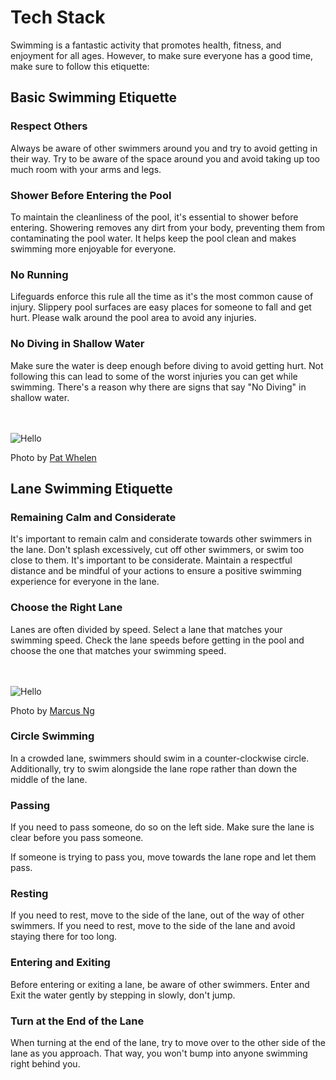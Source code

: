 
# Tech Stack

Swimming is a fantastic activity that promotes health, fitness, and enjoyment for all ages. However, to make sure everyone has a good time, make sure to follow this etiquette:

## Basic Swimming Etiquette

### Respect Others
Always be aware of other swimmers around you and try to avoid getting in their way. Try to be aware of the space around you and avoid taking up too much room with your arms and legs.


### Shower Before Entering the Pool
To maintain the cleanliness of the pool, it's essential to shower before entering. Showering removes any dirt from your body, preventing them from contaminating the pool water. It helps keep the pool clean and makes swimming more enjoyable for everyone.

### No Running
Lifeguards enforce this rule all the time as it's the most common cause of injury. Slippery pool surfaces are easy places for someone to fall and get hurt. Please walk around the pool area to avoid any injuries.

### No Diving in Shallow Water
Make sure the water is deep enough before diving to avoid getting hurt. Not following this can lead to some of the worst injuries you can get while swimming. There's a reason why there are signs that say "No Diving" in shallow water.

<br></br>
<Image src="/images/shallowwater.jpg" alt="Hello" width={300} height={300} />

Photo by [Pat Whelen](https://unsplash.com/@patwhelen)

## Lane Swimming Etiquette

### Remaining Calm and Considerate
It's important to remain calm and considerate towards other swimmers in the lane. Don't splash excessively, cut off other swimmers, or swim too close to them. It's important to be considerate. Maintain a respectful distance and be mindful of your actions to ensure a positive swimming experience for everyone in the lane.

### Choose the Right Lane 
Lanes are often divided by speed. Select a lane that matches your swimming speed. Check the lane speeds before getting in the pool and choose the one that matches your swimming speed.

<br></br>
<Image src="/images/swimminglanes.jpg" alt="Hello" width={500} height={500} />

Photo by [Marcus Ng](https://unsplash.com/@marcusxsnapz)
### Circle Swimming
In a crowded lane, swimmers should swim in a counter-clockwise circle. Additionally, try to swim alongside the lane rope rather than down the middle of the lane.

### Passing
If you need to pass someone, do so on the left side. Make sure the lane is clear before you pass someone.

If someone is trying to pass you, move towards the lane rope and let them pass.

### Resting
If you need to rest, move to the side of the lane, out of the way of other swimmers. If you need to rest, move to the side of the lane and avoid staying there for too long.

### Entering and Exiting
Before entering or exiting a lane, be aware of other swimmers. Enter and Exit the water gently by stepping in slowly, don't jump.

### Turn at the End of the Lane
When turning at the end of the lane, try to move over to the other side of the lane as you approach. That way, you won't bump into anyone swimming right behind you.